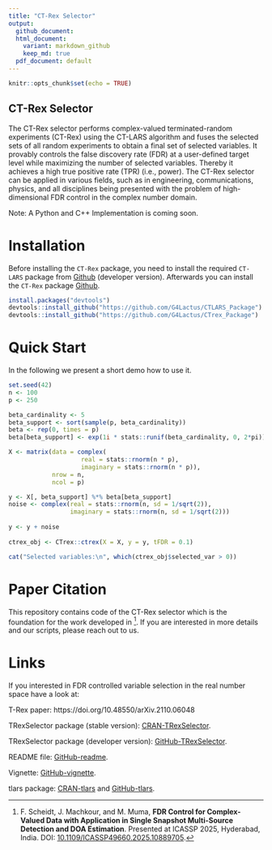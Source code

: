 ```yaml
---
title: "CT-Rex Selector"
output:
  github_document:
  html_document:
    variant: markdown_github
    keep_md: true
  pdf_document: default
---
```



```r
knitr::opts_chunk$set(echo = TRUE)
```

## CT-Rex Selector
The CT-Rex selector performs complex-valued terminated-random experiments 
(CT-Rex) using the CT-LARS algorithm and fuses the selected sets of all random
experiments to obtain a final set of selected variables.
It provably controls the false discovery rate (FDR) at a user-defined target
level while maximizing the number of selected variables.
Thereby it achieves a high true positive rate (TPR) (i.e., power).
The CT-Rex selector can be applied in various fields, such as in engineering,
communications, physics, and all disciplines being presented with the problem
of high-dimensional FDR control in the complex number domain.

Note: A Python and C++ Implementation is coming soon.

# Installation
Before installing the `CT-Rex` package, you need to install the required `CT-LARS`
package from [Github](https://github.com/G4Lactus/CTLARS_Package) (developer version).
Afterwards you can install the `CT-Rex` package [Github](https://github.com/G4Lactus/CTrex_Package).

```r
install.packages("devtools")
devtools::install_github("https://github.com/G4Lactus/CTLARS_Package")
devtools::install_github("https://github.com/G4Lactus/CTrex_Package")
```

# Quick Start
In the following we present a short demo how to use it.
```r
set.seed(42)
n <- 100
p <- 250

beta_cardinality <- 5
beta_support <- sort(sample(p, beta_cardinality))
beta <- rep(0, times = p)
beta[beta_support] <- exp(1i * stats::runif(beta_cardinality, 0, 2*pi))

X <- matrix(data = complex(
                    real = stats::rnorm(n * p),
                    imaginary = stats::rnorm(n * p)),
            nrow = n,
            ncol = p)

y <- X[, beta_support] %*% beta[beta_support]
noise <- complex(real = stats::rnorm(n, sd = 1/sqrt(2)),
                 imaginary = stats::rnorm(n, sd = 1/sqrt(2)))
                 
y <- y + noise
                 
ctrex_obj <- CTrex::ctrex(X = X, y = y, tFDR = 0.1)

cat("Selected variables:\n", which(ctrex_obj$selected_var > 0))

```

# Paper Citation
This repository contains code of the CT-Rex selector which is the foundation
for the work developed in [^1]. If you are interested in more details and our
scripts, please reach out to us.

[^1]: F. Scheidt, J. Machkour, and M. Muma, **FDR Control for Complex-Valued Data with Application in Single Snapshot Multi-Source Detection and DOA Estimation**. Presented at ICASSP 2025, Hyderabad, India. DOI: [10.1109/ICASSP49660.2025.10889705](https://doi.org/10.1109/ICASSP49660.2025.10889705).

# Links
If you interested in FDR controlled variable selection in the real number
space have a look at:

T-Rex paper: https://doi.org/10.48550/arXiv.2110.06048

TRexSelector package (stable version): [CRAN-TRexSelector](https://CRAN.R-project.org/package=TRexSelector).

TRexSelector package (developer version): [GitHub-TRexSelector](https://github.com/jasinmachkour/TRexSelector).

README file: [GitHub-readme](https://htmlpreview.github.io/?https://github.com/jasinmachkour/TRexSelector/blob/main/README.html).

Vignette: [GitHub-vignette](https://htmlpreview.github.io/?https://github.com/jasinmachkour/TRexSelector/blob/main/vignettes/TRexSelector_usage_and_simulations.html).

tlars package: [CRAN-tlars](https://CRAN.R-project.org/package=tlars) and [GitHub-tlars](https://github.com/jasinmachkour/tlars).
